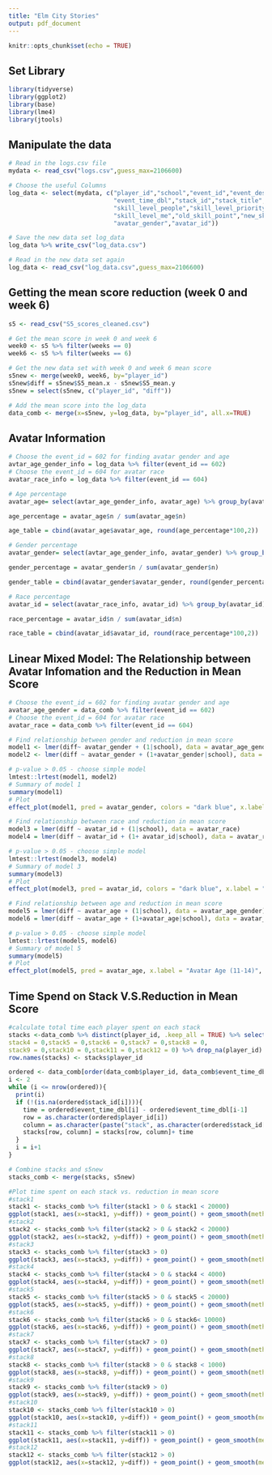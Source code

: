 ```yaml
---
title: "Elm City Stories"
output: pdf_document
---
```


```r
knitr::opts_chunk$set(echo = TRUE)
```


## Set Library
```r
library(tidyverse)
library(ggplot2)
library(base)
library(lme4)
library(jtools)
```


## Manipulate the data
```r
# Read in the logs.csv file
mydata <- read_csv("logs.csv",guess_max=2106600)

# Choose the useful Columns
log_data <- select(mydata, c("player_id","school","event_id","event_description","event_category","event_time",
                             "event_time_dbl","stack_id","stack_title","skill_id","skill_level_know",
                             "skill_level_people","skill_level_priority","skill_level_refusal",
                             "skill_level_me","old_skill_point","new_skill_point","avatar_age",
                             "avatar_gender","avatar_id"))

# Save the new data set log_data
log_data %>% write_csv("log_data.csv")

# Read in the new data set again
log_data <- read_csv("log_data.csv",guess_max=2106600)
```


## Getting the mean score reduction (week 0 and week 6) 
```r
s5 <- read_csv("S5_scores_cleaned.csv")

# Get the mean score in week 0 and week 6
week0 <- s5 %>% filter(weeks == 0)
week6 <- s5 %>% filter(weeks == 6)

# Get the new data set with week 0 and week 6 mean score
s5new <- merge(week0, week6, by="player_id")
s5new$diff = s5new$S5_mean.x - s5new$S5_mean.y
s5new = select(s5new, c("player_id", "diff"))

# Add the mean score into the log_data
data_comb <- merge(x=s5new, y=log_data, by="player_id", all.x=TRUE)
```


## Avatar Information
```r
# Choose the event_id = 602 for finding avatar gender and age
avtar_age_gender_info = log_data %>% filter(event_id == 602)
# Choose the event_id = 604 for avatar race
avatar_race_info = log_data %>% filter(event_id == 604)

# Age percentage
avatar_age= select(avtar_age_gender_info, avatar_age) %>% group_by(avatar_age) %>% count()

age_percentage = avatar_age$n / sum(avatar_age$n)

age_table = cbind(avatar_age$avatar_age, round(age_percentage*100,2))

# Gender percentage
avatar_gender= select(avtar_age_gender_info, avatar_gender) %>% group_by(avatar_gender) %>% count()

gender_percentage = avatar_gender$n / sum(avatar_gender$n)

gender_table = cbind(avatar_gender$avatar_gender, round(gender_percentage*100,2))

# Race percentage
avatar_id = select(avatar_race_info, avatar_id) %>% group_by(avatar_id) %>% count()

race_percentage = avatar_id$n / sum(avatar_id$n)

race_table = cbind(avatar_id$avatar_id, round(race_percentage*100,2))
```


## Linear Mixed Model: The Relationship between Avatar Infomation and the Reduction in Mean Score
```r
# Choose the event_id = 602 for finding avatar gender and age
avatar_age_gender = data_comb %>% filter(event_id == 602)
# Choose the event_id = 604 for avatar race
avatar_race = data_comb %>% filter(event_id == 604)

# Find relationship between gender and reduction in mean score
model1 <- lmer(diff~ avatar_gender + (1|school), data = avatar_age_gender)
model2 <- lmer(diff ~ avatar_gender + (1+avatar_gender|school), data = avatar_age_gender)

# p-value > 0.05 - choose simple model
lmtest::lrtest(model1, model2)
# Summary of model 1
summary(model1)
# Plot
effect_plot(model1, pred = avatar_gender, colors = "dark blue", x.label = "Avatar Gender", y.label = "Reduction in Mean Score (W0 to W6)", main.title = "The relationship between avatar gender and reduction in mean score") + theme(panel.grid = element_blank())

# Find relationship between race and reduction in mean score
model3 = lmer(diff ~ avatar_id + (1|school), data = avatar_race)
model4 = lmer(diff ~ avatar_id + (1+ avatar_id|school), data = avatar_race)

# p-value > 0.05 - choose simple model
lmtest::lrtest(model3, model4)
# Summary of model 3
summary(model3)
# Plot
effect_plot(model3, pred = avatar_id, colors = "dark blue", x.label = "Avatar Ethnicity", y.label = "Reduction in Mean Score (W0 to W6)", main.title = "The relationship between avatar ethnicity and reduction in mean score") + theme(panel.grid = element_blank())

# Find relationship between age and reduction in mean score
model5 = lmer(diff ~ avatar_age + (1|school), data = avatar_age_gender)
model6 = lmer(diff ~ avatar_age + (1+avatar_age|school), data = avatar_age_gender)

# p-value > 0.05 - choose simple model
lmtest::lrtest(model5, model6)
# Summary of model 5
summary(model5)
# Plot
effect_plot(model5, pred = avatar_age, x.label = "Avatar Age (11-14)", y.label = "Reduction in Mean Score (W0 to W6)", main.title = "The relationship between avatar age and reduction in mean score", colors = "Dark Blue") + theme(panel.grid = element_blank())
```


## Time Spend on Stack V.S.Reduction in Mean Score
```r
#calculate total time each player spent on each stack
stacks <-data_comb %>% distinct(player_id, .keep_all = TRUE) %>% select(player_id) %>% add_column(stack0 = 0, stack1 = 0,stack2 = 0, stack3 = 0,
stack4 = 0,stack5 = 0,stack6 = 0,stack7 = 0,stack8 = 0,
stack9 = 0,stack10 = 0,stack11 = 0,stack12 = 0) %>% drop_na(player_id)
row.names(stacks) <- stacks$player_id

ordered <- data_comb[order(data_comb$player_id, data_comb$event_time_dbl),]
i <- 2
while (i <= nrow(ordered)){
  print(i)
  if (!(is.na(ordered$stack_id[i]))){
    time = ordered$event_time_dbl[i] - ordered$event_time_dbl[i-1]
    row = as.character(ordered$player_id[i])
    column = as.character(paste("stack", as.character(ordered$stack_id[i]), sep=""))
    stacks[row, column] = stacks[row, column]+ time
  }
  i = i+1
}

# Combine stacks and s5new
stacks_comb <- merge(stacks, s5new)

#Plot time spent on each stack vs. reduction in mean score
#stack1
stack1 <- stacks_comb %>% filter(stack1 > 0 & stack1 < 20000)
ggplot(stack1, aes(x=stack1, y=diff)) + geom_point() + geom_smooth(method = "lm", se = FALSE)
#stack2
stack2 <- stacks_comb %>% filter(stack2 > 0 & stack2 < 20000)
ggplot(stack2, aes(x=stack2, y=diff)) + geom_point() + geom_smooth(method = "lm", se = FALSE)
#stack3
stack3 <- stacks_comb %>% filter(stack3 > 0)
ggplot(stack3, aes(x=stack3, y=diff)) + geom_point() + geom_smooth(method = "lm", se = FALSE)
#stack4
stack4 <- stacks_comb %>% filter(stack4 > 0 & stack4 < 4000)
ggplot(stack4, aes(x=stack4, y=diff)) + geom_point() + geom_smooth(method = "lm", se = FALSE)
#stack5
stack5 <- stacks_comb %>% filter(stack5 > 0 & stack5 < 20000)
ggplot(stack5, aes(x=stack5, y=diff)) + geom_point() + geom_smooth(method = "lm", se = FALSE)
#stack6
stack6 <- stacks_comb %>% filter(stack6 > 0 & stack6< 10000)
ggplot(stack6, aes(x=stack6, y=diff)) + geom_point() + geom_smooth(method = "lm", se = FALSE)
#stack7
stack7 <- stacks_comb %>% filter(stack7 > 0)
ggplot(stack7, aes(x=stack7, y=diff)) + geom_point() + geom_smooth(method = "lm", se = FALSE)
#stack8
stack8 <- stacks_comb %>% filter(stack8 > 0 & stack8 < 1000)
ggplot(stack8, aes(x=stack8, y=diff)) + geom_point() + geom_smooth(method = "lm", se = FALSE)
#stack9
stack9 <- stacks_comb %>% filter(stack9 > 0)
ggplot(stack9, aes(x=stack9, y=diff)) + geom_point() + geom_smooth(method = "lm", se = FALSE)
#stack10
stack10 <- stacks_comb %>% filter(stack10 > 0)
ggplot(stack10, aes(x=stack10, y=diff)) + geom_point() + geom_smooth(method = "lm", se = FALSE)
#stack11
stack11 <- stacks_comb %>% filter(stack11 > 0)
ggplot(stack11, aes(x=stack11, y=diff)) + geom_point() + geom_smooth(method = "lm", se = FALSE)
#stack12
stack12 <- stacks_comb %>% filter(stack12 > 0)
ggplot(stack12, aes(x=stack12, y=diff)) + geom_point() + geom_smooth(method = "lm", se = FALSE)
```
